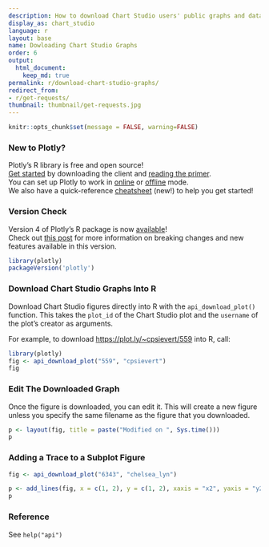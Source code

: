 ```yaml
---
description: How to download Chart Studio users' public graphs and data into R.
display_as: chart_studio
language: r
layout: base
name: Dowloading Chart Studio Graphs
order: 6
output:
  html_document:
    keep_md: true
permalink: r/download-chart-studio-graphs/
redirect_from:
- r/get-requests/
thumbnail: thumbnail/get-requests.jpg
---
```


```r
knitr::opts_chunk$set(message = FALSE, warning=FALSE)
```
### New to Plotly?

Plotly's R library is free and open source!<br>
[Get started](https://plot.ly/r/getting-started/) by downloading the client and [reading the primer](https://plot.ly/r/getting-started/).<br>
You can set up Plotly to work in [online](https://plot.ly/r/getting-started/#hosting-graphs-in-your-online-plotly-account) or [offline](https://plot.ly/r/offline/) mode.<br>
We also have a quick-reference [cheatsheet](https://images.plot.ly/plotly-documentation/images/r_cheat_sheet.pdf) (new!) to help you get started!

### Version Check

Version 4 of Plotly's R package is now [available](https://plot.ly/r/getting-started/#installation)!<br>
Check out [this post](http://moderndata.plot.ly/upgrading-to-plotly-4-0-and-above/) for more information on breaking changes and new features available in this version.
```r
library(plotly)
packageVersion('plotly')
```

### Download Chart Studio Graphs Into R

Download Chart Studio figures directly into R with the `api_download_plot()` function. This takes the `plot_id` of the Chart Studio plot and the `username` of the plot's creator as arguments.

For example, to download [https://plot.ly/~cpsievert/559](https://plot.ly/~cpsievert/559) into R, call:

```r
library(plotly)
fig <- api_download_plot("559", "cpsievert")
fig
```

### Edit The Downloaded Graph
Once the figure is downloaded, you can edit it. This will create a new figure unless you specify the same filename as the figure that you downloaded.

```r
p <- layout(fig, title = paste("Modified on ", Sys.time()))
p
```

### Adding a Trace to a Subplot Figure

```r
fig <- api_download_plot("6343", "chelsea_lyn")

p <- add_lines(fig, x = c(1, 2), y = c(1, 2), xaxis = "x2", yaxis = "y2")
p
```

### Reference

See `help("api")`
